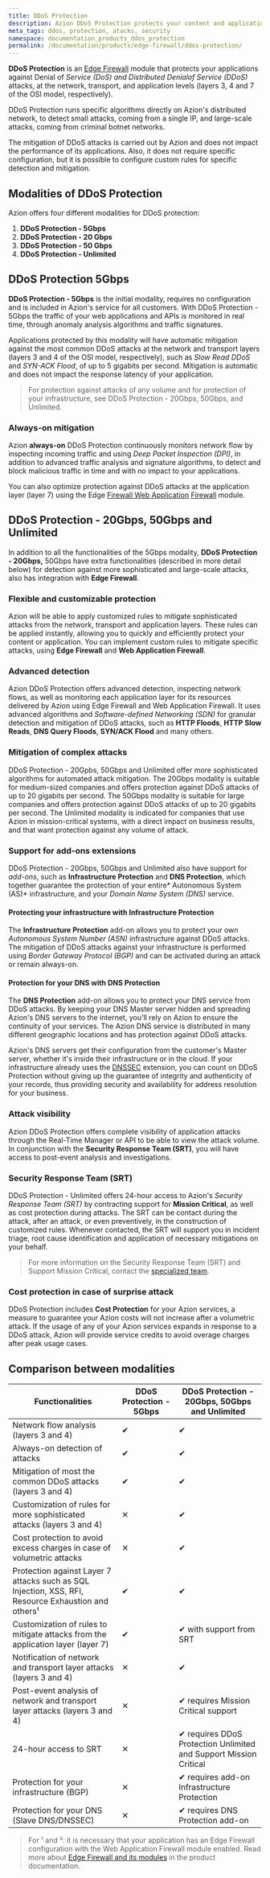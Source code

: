 ```yaml
---
title: DDoS Protection
description: Azion DDoS Protection protects your content and applications from Distributed Denial of Service (DDoS) attacks.
meta_tags: ddos, protection, atacks, security
namespace: documentation_products_ddos_protection
permalink: /documentation/products/edge-firewall/ddos-protection/
---
```


**DDoS Protection** is an [Edge Firewall](/pt-br/documentacao/edge-firewall/) module that protects your applications against Denial of *Service (DoS) and Distributed Denialof Service (DDoS)* attacks, at the network, transport, and application levels (layers 3, 4 and 7 of the OSI model, respectively).

DDoS Protection runs specific algorithms directly on Azion's distributed network, to detect small attacks, coming from a single IP, and large-scale attacks, coming from criminal botnet networks.

The mitigation of DDoS attacks is carried out by Azion and does not impact the performance of its applications. Also, it does not require specific configuration, but it is possible to configure custom rules for specific detection and mitigation.

## Modalities of DDoS Protection

Azion offers four different modalities for DDoS protection:

1. **DDoS Protection - 5Gbps**
2. **DDoS Protection - 20 Gbps**
3. **DDoS Protection - 50 Gbps**
4. **DDoS Protection - Unlimited**

## DDoS Protection 5Gbps

**DDoS Protection - 5Gbps** is the initial modality, requires no configuration and is included in Azion's service for all customers. With DDoS Protection - 5Gbps the traffic of your web applications and APIs is monitored in real time, through anomaly analysis algorithms and traffic signatures.

Applications protected by this modality will have automatic mitigation against the most common DDoS attacks at the network and transport layers (layers 3 and 4 of the OSI model, respectively), such as *Slow Read DDoS* and *SYN-ACK Flood*, of up to 5 gigabits per second. Mitigation is automatic and does not impact the response latency of your application.

> For protection against attacks of any volume and for protection of your infrastructure, see DDoS Protection - 20Gbps, 50Gbps, and Unlimited.

### Always-on mitigation

Azion **always-on** DDoS Protection continuously monitors network flow by inspecting incoming traffic and using *Deep Packet Inspection (DPI)*, in addition to advanced traffic analysis and signature algorithms, to detect and block malicious traffic in time and with no impact to your applications.

You can also optimize protection against DDoS attacks at the application layer (layer 7) using the Edge [Firewall Web Application](/pt-br/documentacao/produtos/edge-firewall/web-application-firewall/) [Firewall](/pt-br/documentacao/produtos/edge-firewall/) module.

## DDoS Protection - 20Gbps, 50Gbps and Unlimited

In addition to all the functionalities of the 5Gbps modality, **DDoS Protection - 20Gbps,** 50Gbps have extra functionalities (described in more detail below) for detection against more sophisticated and large-scale attacks, also has integration with **Edge Firewall**.

### Flexible and customizable protection

Azion will be able to apply customized rules to mitigate sophisticated attacks from the network, transport and application layers. These rules can be applied instantly, allowing you to quickly and efficiently protect your content or application. You can implement custom rules to mitigate specific attacks, using **Edge Firewall** and **Web Application Firewall**.

### Advanced detection

Azion DDoS Protection offers advanced detection, inspecting network flows, as well as monitoring each application layer for its resources delivered by Azion using Edge Firewall and Web Application Firewall. It uses advanced algorithms and *Software-defined Networking (SDN)* for granular detection and mitigation of DDoS attacks, such as **HTTP Floods**, **HTTP Slow Reads**, **DNS Query Floods**, **SYN/ACK Flood** and many others.

### Mitigation of complex attacks

DDoS Protection - 20Gpbs, 50Gbps and Unlimited offer more sophisticated algorithms for automated attack mitigation. The 20Gbps modality is suitable for medium-sized companies and offers protection against DDoS attacks of up to 20 gigabits per second. The 50Gbps modality is suitable for large companies and offers protection against DDoS attacks of up to 20 gigabits per second. The Unlimited modality is indicated for companies that use Azion in mission-critical systems, with a direct impact on business results, and that want protection against any volume of attack.

### Support for add-ons extensions

DDoS Protection - 20Gbps, 50Gbps and Unlimited also have support for *add-ons*, such as **Infrastructure Protection** and **DNS Protection**, which together guarantee the protection of your entire* Autonomous System (AS)* infrastructure, and your *Domain Name System (DNS)* service.

#### Protecting your infrastructure with Infrastructure Protection

The **Infrastructure Protection** add-on allows you to protect your own *Autonomous System Number (ASN)* infrastructure against DDoS attacks. The mitigation of DDoS attacks against your infrastructure is performed using *Border Gateway Protocol (BGP)* and can be activated during an attack or remain always-on.

#### Protection for your DNS with DNS Protection

The **DNS Protection** add-on allows you to protect your DNS service from DDoS attacks. By keeping your DNS Master server hidden and spreading Azion's DNS servers to the internet, you'll rely on Azion to ensure the continuity of your services. The Azion DNS service is distributed in many different geographic locations and has protection against DDoS attacks.

Azion's DNS servers get their configuration from the customer's Master server, whether it's inside their infrastructure or in the cloud. If your infrastructure already uses the [DNSSEC](/pt-br/documentacao/produtos/intelligent-dns/compatibilidade-dnssec/) extension, you can count on DDoS Protection without giving up the guarantee of integrity and authenticity of your records, thus providing security and availability for address resolution for your business.

### Attack visibility

Azion DDoS Protection offers complete visibility of application attacks through the Real-Time Manager or API to be able to view the attack volume. In conjunction with the **Security Response Team (SRT)**, you will have access to post-event analysis and investigations.

### Security Response Team (SRT)

DDoS Protection - Unlimited offers 24-hour access to Azion's *Security Response Team (SRT)* by contracting support for **Mission Critical**, as well as cost protection during attacks. The SRT can be contact during the attack, after an attack, or even preventively, in the construction of customized rules. Whenever contacted, the SRT will support you in incident triage, root cause identification and application of necessary mitigations on your behalf.

> For more information on the Security Response Team (SRT) and Support Mission Critical, contact the [specialized team](https://www.azion.com/pt-br/suporte/).

### Cost protection in case of surprise attack

DDoS Protection includes **Cost Protection** for your Azion services, a measure to guarantee your Azion costs will not increase after a volumetric attack. If the usage of any of your Azion services expands in response to a DDoS attack, Azion will provide service credits to avoid overage charges after peak usage cases.

## Comparison between modalities

| Functionalities | DDoS Protection - 5Gbps | DDoS Protection - 20Gbps, 50Gbps and Unlimited |
|-----------------|-------------------------|------------------------------------------------|
| Network flow analysis (layers 3 and 4) | ✔︎ | ✔︎ |
| Always-on detection of attacks | ✔︎ | ✔︎ |
| Mitigation of most the common DDoS attacks (layers 3 and 4) | ✔︎ | ✔︎ |
| Customization of rules for more sophisticated attacks (layers 3 and 4) | ✕ | ✔︎ |
| Cost protection to avoid excess charges in case of volumetric attacks | ✕ | ✔︎ |
| Protection against Layer 7 attacks such as SQL Injection, XSS, RFI, Resource Exhaustion and others¹ | ✔︎ | ✔︎ |
| Customization of rules to mitigate attacks from the application layer (layer 7) | ✔︎ | ✔ with support from SRT |
| Notification of network and transport layer attacks (layers 3 and 4) | ✕ | ✔︎ |
| Post-event analysis of network and transport layer attacks (layers 3 and 4) | ✕ | ✔ requires Mission Critical support |
| 24-hour access to SRT | ✕ | ✔ requires DDoS Protection Unlimited and Support Mission Critical |
| Protection for your infrastructure (BGP) | ✕ | ✔ requires add-on Infrastructure Protection |
| Protection for your DNS (Slave DNS/DNSSEC) | ✕ | ✔ requires DNS Protection add-on |

> For ¹ and ²: it is necessary that your application has an Edge Firewall configuration with the Web Application Firewall module enabled. Read more about [Edge Firewall and its modules](/pt-br/documentacao/produtos/edge-firewall/) in the product documentation.

